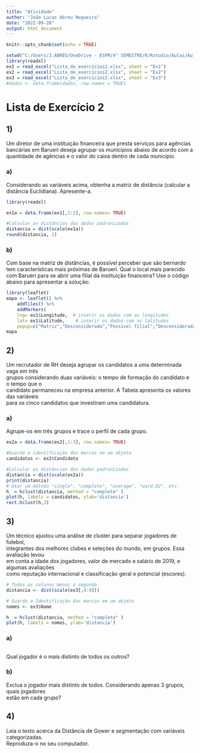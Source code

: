 ---
title: "Atividade"
author: "João Lucas Abreu Nogueira"
date: "2022-09-28"
output: html_document
---

```{r setup, include=FALSE}
knitr::opts_chunk$set(echo = TRUE)

setwd("C:/Users/J.ABREU/OneDrive - ESPM/4° SEMESTRE/R/Rstudio/Aulas/Aula07")
library(readxl)
ex1 = read_excel("Lista_de_exercícios2.xlsx", sheet = "Ex1")
ex2 = read_excel("Lista_de_exercícios2.xlsx", sheet = "Ex2")
ex3 = read_excel("Lista_de_exercícios2.xlsx", sheet = "Ex3")
#dados <- data.frame(dados, row.names = TRUE)
```

# Lista de Exercício 2

## 1)

Um diretor de uma instituição financeira que presta serviços para agências bancárias em Barueri deseja agrupar os municípios abaixo de acordo com a quantidade de agências e o valor do caixa dentro de cada município.

### a)

Considerando as variáveis acima, obtenha a matriz de distância (calcular a distância Euclidiana). Apresente-a.

```{r 1-a, echo=FALSE, warning=FALSE}
library(readxl)

ex1a = data.frame(ex1[,1:2], row.names= TRUE)

#Calcular as distâncias dos dados padronizados
distancia = dist(scale(ex1a))
round(distancia, 2)
```

### b)

Com base na matriz de distâncias, é possível perceber que são bernardo tem características mais próximas de Barueri. Qual o local mais parecido com Barueri para se abrir uma filial da instituição financeira? Use o código abaixo para apresentar a solução:

```{r 1-b, echo=FALSE, warning=FALSE}
library(leaflet)
mapa <- leaflet() %>%
    addTiles() %>%  
    addMarkers(
    lng= ex1$Longitude,  # inserir os dados com as longitudes
    lat= ex1$Latitude,    # inserir os dados com as latitudes
    popup=c("Matriz","Desconsiderada","Possível filial","Desconsiderada"))  # escrever um comentário
mapa
```

## 2)

Um recrutador de RH deseja agrupar os candidatos a uma determinada vaga em três\
grupos considerando duas variáveis: o tempo de formação do candidato e o tempo que o\
candidato permaneceu na empresa anterior. A Tabela apresenta os valores das variáveis\
para os cinco candidatos que investiram uma candidatura.

### a)

Agrupe-os em três grupos e trace o perfil de cada grupo.

```{r 2-a}
ex2a = data.frame(ex2[,1:3], row.names= TRUE)

#Guarda a identificação das marcas em um objeto
candidatos <- ex2$Candidato

#Calcular as distâncias dos dados padronizados 
distancia = dist(scale(ex2a))
print(distancia)
# Usar um método "single", "complete", "average", "ward.D2", etc.
h  = hclust(distancia, method = "complete" )
plot(h, labels = candidatos, ylab='distancia')
rect.hclust(h,3)
```

## 3)

Um técnico ajustou uma análise de cluster para separar jogadores de futebol,\
integrantes dos melhores clubes e seleções do mundo, em grupos. Essa avaliação levou\
em conta a idade dos jogadores, valor de mercado e salário de 2019, e algumas avaliações\
como reputação internacional e classificação geral e potencial (escores).

```{r 3, echo=TRUE}

# Todas as colunas menos a segunda
distancia <- dist(scale(ex3[,4:9])) 

# Guarda a Identificação das marcas em um objeto
nomes <- ex3$Name

h  = hclust(distancia, method = "complete" )
plot(h, labels = nomes, ylab='distancia')
```

### a)

```{r 3-a}



```

Qual jogador é o mais distinto de todos os outros?

### b)

Exclua o jogador mais distinto de todos. Considerando apenas 3 grupos, quais jogadores\
estão em cada grupo?

## 4)

Leia o texto acerca da Distância de Gower e segmentação com variáveis categorizadas.\
Reproduza-o no seu computador.

